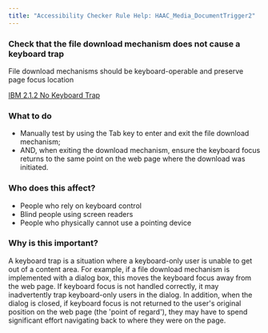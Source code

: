 ```yaml
---
title: "Accessibility Checker Rule Help: HAAC_Media_DocumentTrigger2"
---
```


<div className="toolHelp">
<Row>
<Column colLg={11} colMd={5} colSm={4} className="toolMain">

<div id="locLevel"></div>

### Check that the file download mechanism does not cause a keyboard trap
File download mechanisms should be keyboard-operable and preserve page focus location

[IBM 2.1.2 No Keyboard Trap](https://www.ibm.com/able/guidelines/ci162/no_keyboard_trap.html)

<div id="locSnippet"></div>

### What to do

 * Manually test by using the Tab key to enter and exit the file download mechanism;
 * AND, when exiting the download mechanism, ensure the keyboard focus returns to the same point on the web page where the download was initiated.

</Column>
<Column colLg={5} colMd={3} colSm={4} className="toolLeft">

### Who does this affect?

 * People who rely on keyboard control
 * Blind people using screen readers
 * People who physically cannot use a pointing device

### Why is this important?

A keyboard trap is a situation where a keyboard-only user is unable to get out of a content area. For example, if a file download mechanism is implemented with a dialog box, this moves the keyboard focus away from the web page. If keyboard focus is not handled correctly, it may inadvertently trap keyboard-only users in the dialog. In addition, when the dialog is closed, if keyboard focus is not returned to the user's original position on the web page (the 'point of regard'), they may have to spend significant effort navigating back to where they were on the page.

</Column>
</Row>
</div>

